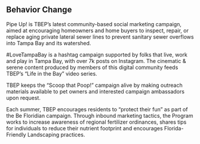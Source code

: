 <!-- # Informed, Engaged, Responsible Community -->

## Behavior Change 

Pipe Up! is TBEP’s latest community-based social marketing campaign, aimed at encouraging homeowners and home buyers to inspect, repair, or replace aging private lateral sewer lines to prevent sanitary sewer overflows into Tampa Bay and its watershed.

\#LoveTampaBay is a hashtag campaign supported by folks that live, work and play in Tampa Bay, with over 7k posts on Instagram. The cinematic & serene content produced by members of this digital community feeds TBEP's "Life in the Bay" video series. 

TBEP keeps the "Scoop that Poop!" campaign alive by making outreach materials available to pet owners and interested campaign ambassadors upon request.

Each summer, TBEP encourages residents to "protect their fun" as part of the Be Floridian campaign. Through inbound marketing tactics, the Program works to increase awareness of regional fertilizer ordinances, shares tips for individuals to reduce their nutrient footprint and encourages Florida-Friendly Landscaping practices.
